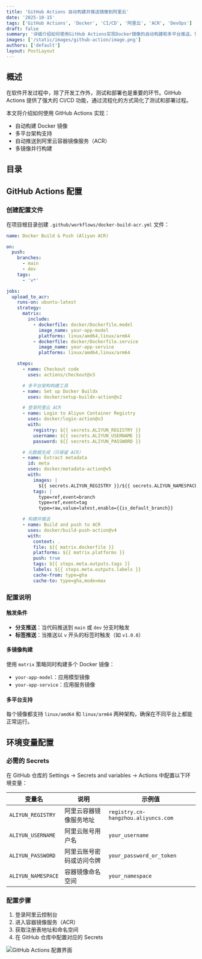 ```yaml
---
title: 'GitHub Actions 自动构建并推送镜像到阿里云'
date: '2025-10-15'
tags: ['GitHub Actions', 'Docker', 'CI/CD', '阿里云', 'ACR', 'DevOps']
draft: false
summary: '详细介绍如何使用GitHub Actions实现Docker镜像的自动构建和多平台推送，包括阿里云ACR集成、多镜像并行构建和缓存优化策略。'
images: ['/static/images/github-action/image.png']
authors: ['default']
layout: PostLayout
---
```


## 概述

在软件开发过程中，除了开发工作外，测试和部署也是重要的环节。GitHub Actions 提供了强大的 CI/CD 功能，通过流程化的方式简化了测试和部署过程。

本文将介绍如何使用 GitHub Actions 实现：

- 自动构建 Docker 镜像
- 多平台架构支持
- 自动推送到阿里云容器镜像服务（ACR）
- 多镜像并行构建

## 目录

## GitHub Actions 配置

### 创建配置文件

在项目根目录创建 `.github/workflows/docker-build-acr.yml` 文件：

```yaml
name: Docker Build & Push (Aliyun ACR)

on:
  push:
    branches:
      - main
      - dev
    tags:
      - 'v*'

jobs:
  upload_to_acr:
    runs-on: ubuntu-latest
    strategy:
      matrix:
        include:
          - dockerfile: docker/Dockerfile.model
            image_name: your-app-model
            platforms: linux/amd64,linux/arm64
          - dockerfile: docker/Dockerfile.service
            image_name: your-app-service
            platforms: linux/amd64,linux/arm64

    steps:
      - name: Checkout code
        uses: actions/checkout@v3

      # 多平台架构构建工具
      - name: Set up Docker Buildx
        uses: docker/setup-buildx-action@v2

      # 登录阿里云 ACR
      - name: Login to Aliyun Container Registry
        uses: docker/login-action@v3
        with:
          registry: ${{ secrets.ALIYUN_REGISTRY }}
          username: ${{ secrets.ALIYUN_USERNAME }}
          password: ${{ secrets.ALIYUN_PASSWORD }}

      # 元数据生成（只保留 ACR）
      - name: Extract metadata
        id: meta
        uses: docker/metadata-action@v5
        with:
          images: |
            ${{ secrets.ALIYUN_REGISTRY }}/${{ secrets.ALIYUN_NAMESPACE }}/${{ matrix.image_name }}
          tags: |
            type=ref,event=branch
            type=ref,event=tag
            type=raw,value=latest,enable={{is_default_branch}}

      # 构建并推送
      - name: Build and push to ACR
        uses: docker/build-push-action@v4
        with:
          context: .
          file: ${{ matrix.dockerfile }}
          platforms: ${{ matrix.platforms }}
          push: true
          tags: ${{ steps.meta.outputs.tags }}
          labels: ${{ steps.meta.outputs.labels }}
          cache-from: type=gha
          cache-to: type=gha,mode=max
```

### 配置说明

#### 触发条件

- **分支推送**：当代码推送到 `main` 或 `dev` 分支时触发
- **标签推送**：当推送以 `v` 开头的标签时触发（如 `v1.0.0`）

#### 多镜像构建

使用 `matrix` 策略同时构建多个 Docker 镜像：

- `your-app-model`：应用模型镜像
- `your-app-service`：应用服务镜像

#### 多平台支持

每个镜像都支持 `linux/amd64` 和 `linux/arm64` 两种架构，确保在不同平台上都能正常运行。

## 环境变量配置

### 必需的 Secrets

在 GitHub 仓库的 Settings → Secrets and variables → Actions 中配置以下环境变量：

| 变量名             | 说明                     | 示例值                              |
| ------------------ | ------------------------ | ----------------------------------- |
| `ALIYUN_REGISTRY`  | 阿里云容器镜像服务地址   | `registry.cn-hangzhou.aliyuncs.com` |
| `ALIYUN_USERNAME`  | 阿里云账号用户名         | `your_username`                     |
| `ALIYUN_PASSWORD`  | 阿里云账号密码或访问令牌 | `your_password_or_token`            |
| `ALIYUN_NAMESPACE` | 容器镜像命名空间         | `your_namespace`                    |

### 配置步骤

1. 登录阿里云控制台
2. 进入容器镜像服务（ACR）
3. 获取注册表地址和命名空间
4. 在 GitHub 仓库中配置对应的 Secrets

![GitHub Actions 配置界面](/static/images/github-action/image.png)
